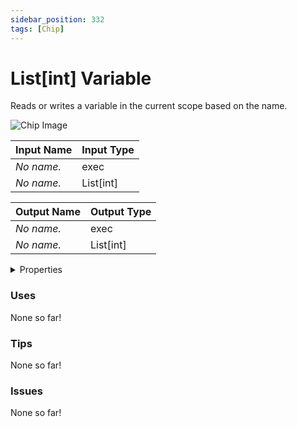 ```yaml
---
sidebar_position: 332
tags: [Chip]
---
```


# List[int] Variable

Reads or writes a variable in the current scope based on the name.



![Chip Image](/svg/fe2f9c12-d213-4234-a387-9d2ec1ad7fc1.svg)

| Input Name | Input Type |
|-----------|-----------|
| *No name.* | exec |
| *No name.* | List[int] |

| Output Name | Output Type |
|-----------|-----------|
| *No name.* | exec |
| *No name.* | List[int] |


<details>
  <summary>Properties</summary>
  <div>
    <div>
    <table>
      <thead>
        <tr>
          <th>Is beta required?</th>
          <th>❌</th>
        </tr>
        <tr>
          <th>Is this chip a trolling risk?</th>
          <th>❌</th>
        </tr>
        <tr>
          <th>Chip UUPD</th>
          <th>._uuid</th>
        </tr>
      </thead>
    </table>
    </div>
  </div>
</details>

### Uses

None so far!

### Tips

None so far!

### Issues

None so far!